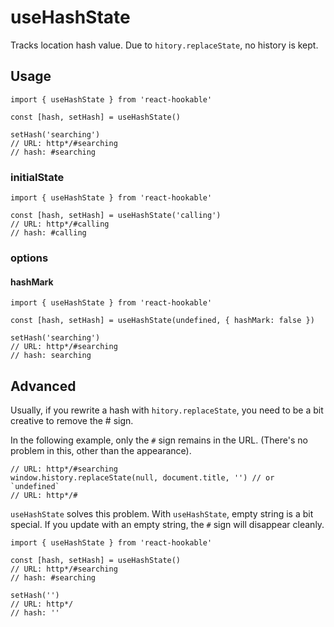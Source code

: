 # useHashState

Tracks location hash value.
Due to `hitory.replaceState`, no history is kept.

## Usage

```tsx
import { useHashState } from 'react-hookable'

const [hash, setHash] = useHashState()

setHash('searching')
// URL: http*/#searching
// hash: #searching
```

### initialState

```tsx
import { useHashState } from 'react-hookable'

const [hash, setHash] = useHashState('calling')
// URL: http*/#calling
// hash: #calling
```

### options

#### hashMark

```tsx
import { useHashState } from 'react-hookable'

const [hash, setHash] = useHashState(undefined, { hashMark: false })

setHash('searching')
// URL: http*/#searching
// hash: searching
```

## Advanced

Usually, if you rewrite a hash with `hitory.replaceState`, you need to be a bit creative to remove the # sign.

In the following example, only the `#` sign remains in the URL. (There's no problem in this, other than the appearance).

```tsx
// URL: http*/#searching
window.history.replaceState(null, document.title, '') // or `undefined`
// URL: http*/#
```

`useHashState` solves this problem. With `useHashState`, empty string is a bit special.
If you update with an empty string, the `#` sign will disappear cleanly.

```tsx
import { useHashState } from 'react-hookable'

const [hash, setHash] = useHashState()
// URL: http*/#searching
// hash: #searching

setHash('')
// URL: http*/
// hash: ''
```
